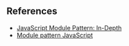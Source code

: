 ## References

- [JavaScript Module Pattern: In-Depth](http://www.adequatelygood.com/JavaScript-Module-Pattern-In-Depth.html)
- [Module pattern JavaScript](https://www.patterns.dev/posts/classic-design-patterns/#modulepatternjavascript)

